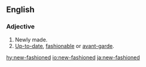 {{also|newfashioned}}
==English==

===Adjective===
{{en-adj}}

# Newly made.
# [[up-to-date|Up-to-date]], [[fashionable]] or [[avant-garde]].

[[hy:new-fashioned]]
[[io:new-fashioned]]
[[ja:new-fashioned]]